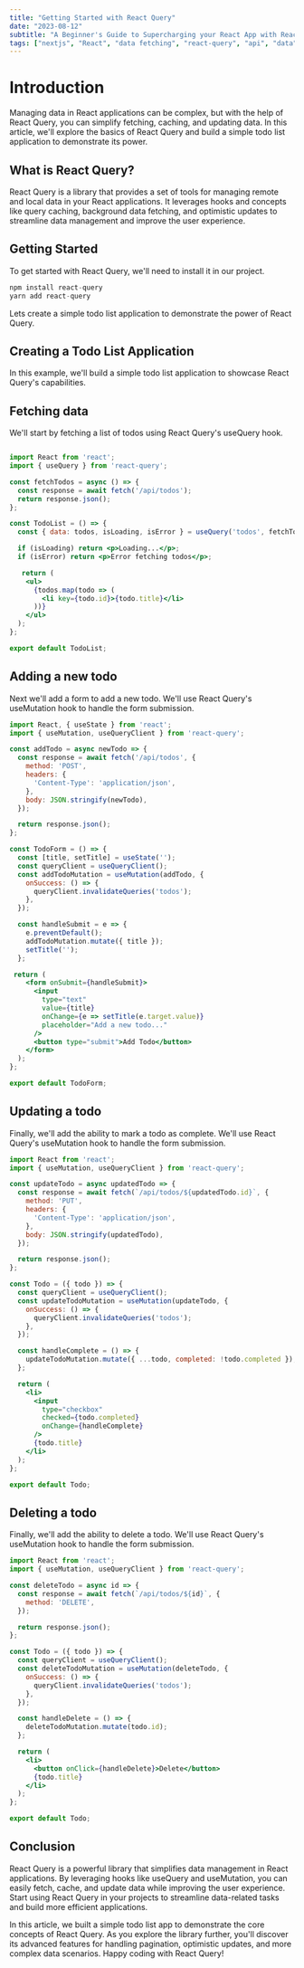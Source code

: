 ```yaml
---
title: "Getting Started with React Query"
date: "2023-08-12"
subtitle: "A Beginner's Guide to Supercharging your React App with React Query"
tags: ["nextjs", "React", "data fetching", "react-query", "api", "data", "JavaScript"]
---
```



<CustomImage 
src='https://raw.githubusercontent.com/JUNNY12/portfoliopost/main/image/reactquery.png'
alt='React query'
width={600}
height={400}
/>


# Introduction

Managing data in React applications can be complex, but with the help of React Query, 
you can simplify fetching, caching, and updating data. In this article, we'll explore the basics
of React Query and build a simple todo list application to demonstrate its power.

## What is React Query?

React Query is a library that provides a set of tools for managing remote and local data in your React applications. 
It leverages hooks and concepts like query caching, background data fetching,
and optimistic updates to streamline data management and improve the user experience.

## Getting Started

To get started with React Query, we'll need to install it in our project.

```jsx
npm install react-query
yarn add react-query

```

Lets create a simple todo list application to demonstrate the power of React Query.

## Creating a Todo List Application

In this example, we'll build a simple todo list application to showcase React Query's capabilities.

## Fetching data

We'll start by fetching a list of todos using React Query's useQuery hook.


```jsx

import React from 'react';
import { useQuery } from 'react-query';

const fetchTodos = async () => {
  const response = await fetch('/api/todos');
  return response.json();
};

const TodoList = () => {
  const { data: todos, isLoading, isError } = useQuery('todos', fetchTodos);

  if (isLoading) return <p>Loading...</p>;
  if (isError) return <p>Error fetching todos</p>;

   return (
    <ul>
      {todos.map(todo => (
        <li key={todo.id}>{todo.title}</li>
      ))}
    </ul>
  );
};

export default TodoList;

```

## Adding a  new todo

Next we'll add a form to add a new todo. We'll use React Query's useMutation hook to handle the form submission.


```jsx
import React, { useState } from 'react';
import { useMutation, useQueryClient } from 'react-query';

const addTodo = async newTodo => {
  const response = await fetch('/api/todos', {
    method: 'POST',
    headers: {
      'Content-Type': 'application/json',
    },
    body: JSON.stringify(newTodo),
  });

  return response.json();
};

const TodoForm = () => {
  const [title, setTitle] = useState('');
  const queryClient = useQueryClient();
  const addTodoMutation = useMutation(addTodo, {
    onSuccess: () => {
      queryClient.invalidateQueries('todos');
    },
  });

  const handleSubmit = e => {
    e.preventDefault();
    addTodoMutation.mutate({ title });
    setTitle('');
  };

 return (
    <form onSubmit={handleSubmit}>
      <input
        type="text"
        value={title}
        onChange={e => setTitle(e.target.value)}
        placeholder="Add a new todo..."
      />
      <button type="submit">Add Todo</button>
    </form>
  );
};

export default TodoForm;

```

## Updating a todo

Finally, we'll add the ability to mark a todo as complete. We'll use React Query's useMutation hook to handle the form submission.


```jsx
import React from 'react';
import { useMutation, useQueryClient } from 'react-query';

const updateTodo = async updatedTodo => {
  const response = await fetch(`/api/todos/${updatedTodo.id}`, {
    method: 'PUT',
    headers: {
      'Content-Type': 'application/json',
    },
    body: JSON.stringify(updatedTodo),
  });

  return response.json();
};

const Todo = ({ todo }) => {
  const queryClient = useQueryClient();
  const updateTodoMutation = useMutation(updateTodo, {
    onSuccess: () => {
      queryClient.invalidateQueries('todos');
    },
  });

  const handleComplete = () => {
    updateTodoMutation.mutate({ ...todo, completed: !todo.completed });
  };

  return (
    <li>
      <input
        type="checkbox"
        checked={todo.completed}
        onChange={handleComplete}
      />
      {todo.title}
    </li>
  );
};

export default Todo;

```

## Deleting a todo

Finally, we'll add the ability to delete a todo. We'll use React Query's useMutation hook to handle the form submission.


```jsx
import React from 'react';
import { useMutation, useQueryClient } from 'react-query';

const deleteTodo = async id => {
  const response = await fetch(`/api/todos/${id}`, {
    method: 'DELETE',
  });

  return response.json();
};  

const Todo = ({ todo }) => {
  const queryClient = useQueryClient();
  const deleteTodoMutation = useMutation(deleteTodo, {
    onSuccess: () => {
      queryClient.invalidateQueries('todos');
    },
  });

  const handleDelete = () => {
    deleteTodoMutation.mutate(todo.id);
  };

  return (
    <li>
      <button onClick={handleDelete}>Delete</button>
      {todo.title}
    </li>
  );
};

export default Todo;

```

## Conclusion

React Query is a powerful library that simplifies data management in React applications. 
By leveraging hooks like useQuery and useMutation, you can easily fetch, cache, and update
data while improving the user experience.
Start using React Query in your projects to streamline data-related tasks and build more efficient applications.

In this article, we built a simple todo list app to demonstrate the core concepts of React Query.
As you explore the library further, you'll discover its advanced features for handling pagination, 
optimistic updates, and more complex data scenarios. Happy coding with React Query!